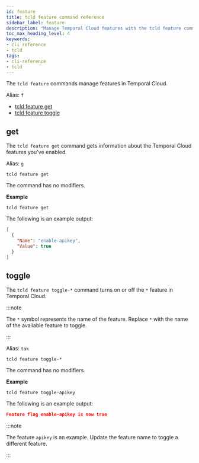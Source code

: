 ```yaml
---
id: feature
title: tcld feature command reference
sidebar_label: feature
description: "Manage Temporal Cloud features with the tcld feature commands, which can get information about enabled features or toggle specific features on or off using aliases f, g, and tak."
toc_max_heading_level: 4
keywords:
- cli reference
- tcld
tags:
- cli-reference
- tcld
---
```



The `tcld feature` commands manage features in Temporal Cloud.

Alias: `f`

- [tcld feature get](#get)
- [tcld feature toggle](#toggle)

## get

The `tcld feature get` command gets information about the Temporal Cloud features you've enabled.

Alias: `g`

`tcld feature get`

The command has no modifiers.

**Example**

`tcld feature get`

The following is an example output:

```json
[
  {
    "Name": "enable-apikey",
    "Value": true
  }
]
```

## toggle

The `tcld feature toggle-*` command turns on or off the `*` feature in Temporal Cloud.

:::note

The `*` symbol represents the name of the feature.
Replace `*` with the name of the available feature to toggle.

:::

Alias: `tak`

`tcld feature toggle-*`

The command has no modifiers.

**Example**

`tcld feature toggle-apikey`

The following is an example output:

```json
Feature flag enable-apikey is now true
```

:::note

The feature `apikey` is an example.
Update the feature name to toggle a different feature.

:::

